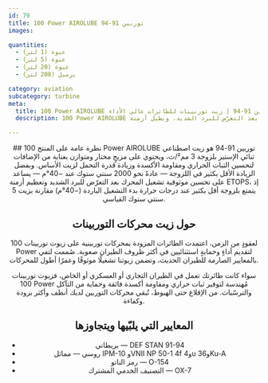 ```yaml
---
id: 79
title: 100 Power AIROLUBE توربين 91-94
images:

quantities:
  - عبوة (1 لتر)
  - عبوة (5 لتر)
  - عبوة (20 لتر)
  - برميل (208 لتر)

category: aviation
subcategory: turbine
meta:
  title: 100 Power AIROLUBE توربين 91-94 | زيت توربينات للطائرات عالي الأداء
  description: 100 Power AIROLUBE توربين 91-94 هو زيت توربين اصطناعي ثنائي الإستير بلزوجة 3 مم²/ث، مُصاغ بإضافات متقدمة لضمان ثباتٍ حراري وأكسداتي ممتاز. يعزّز موثوقية تشغيل المحرك بعد التعرّض للبرد الشديد، ويطيل أزمنة ETOPS، ويوفر حماية متميزة ضد التآكل. يطابق مواصفة DEF STAN 91-94 ومعيار الناتو O-154 وتصنيف OX-7 للاستخدامات التجارية والعسكرية والخاصة.

---
```


<Header>
  ## نظرة عامة على المنتج
100 Power AIROLUBE توربين 91-94 هو زيت اصطناعي ثنائي الإستير بلزوجة 3 مم²/ث، ويحتوي على مزيجٍ مختار ومتوازن بعناية من الإضافات لتحسين الثبات الحراري ومقاومة الأكسدة وزيادة قدرة التحمل لزيت الأساس. وبفضل الزيادة الأقل بكثير في اللزوجة — عادةً نحو 2000 سنتي ستوك عند −40°م — يساعد على تحسين موثوقية تشغيل المحرك بعد التعرّض للبرد الشديد وتعظيم أزمنة ETOPS، إذ يتمتع بلزوجة أقل بكثير عند درجات حرارة بدء التشغيل الباردة (−40°م) مقارنة بزيت 5 سنتي ستوك القياسي.

  ## حول زيت محركات التوربينات
  لعقودٍ من الزمن، اعتمدت الطائرات المزودة بمحركات توربينية على زيوت توربينات 100 Power لتقديم أداءٍ وحمايةٍ استثنائيين في أكثر ظروف الطيران صعوبة. صُممت لتفي بالمعايير الصارمة للطيران الحديث، وتضمن زيوتنا تشغيلًا موثوقًا وعمرًا أطول للمحركات.

  سواء كانت طائرتك تعمل في الطيران التجاري أو العسكري أو الخاص، فزيوت توربينات 100 Power مُهندسة لتوفير ثبات حراري ومقاومة أكسدة فائقة وحماية من التآكل والترسّبات. من الإقلاع حتى الهبوط، تُبقي محركات التوربين لديك أنظف وأكثر برودة وكفاءة.

  ## المعايير التي يلبّيها ويتجاوزها
  - بريطاني — DEF STAN 91-94
  - روسي — مماثل IPM-10 وVNII NP 50-1 4f و4u و36Ku-A
  - رمز الناتو — O-154
  - التصنيف الخدمي المشترك — OX-7

</Header>
